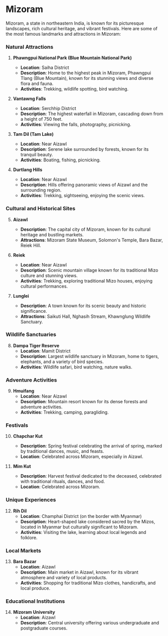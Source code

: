 # Mizoram

Mizoram, a state in northeastern India, is known for its picturesque landscapes, rich cultural heritage, and vibrant festivals. Here are some of the most famous landmarks and attractions in Mizoram:

### Natural Attractions

1. **Phawngpui National Park (Blue Mountain National Park)**
   - **Location**: Saiha District
   - **Description**: Home to the highest peak in Mizoram, Phawngpui Tlang (Blue Mountain), known for its stunning views and diverse flora and fauna.
   - **Activities**: Trekking, wildlife spotting, bird watching.

2. **Vantawng Falls**
   - **Location**: Serchhip District
   - **Description**: The highest waterfall in Mizoram, cascading down from a height of 750 feet.
   - **Activities**: Viewing the falls, photography, picnicking.

3. **Tam Dil (Tam Lake)**
   - **Location**: Near Aizawl
   - **Description**: Serene lake surrounded by forests, known for its tranquil beauty.
   - **Activities**: Boating, fishing, picnicking.

4. **Durtlang Hills**
   - **Location**: Near Aizawl
   - **Description**: Hills offering panoramic views of Aizawl and the surrounding region.
   - **Activities**: Trekking, sightseeing, enjoying the scenic views.

### Cultural and Historical Sites

5. **Aizawl**
   - **Description**: The capital city of Mizoram, known for its cultural heritage and bustling markets.
   - **Attractions**: Mizoram State Museum, Solomon's Temple, Bara Bazar, Reiek Hill.

6. **Reiek**
   - **Location**: Near Aizawl
   - **Description**: Scenic mountain village known for its traditional Mizo culture and stunning views.
   - **Activities**: Trekking, exploring traditional Mizo houses, enjoying cultural performances.

7. **Lunglei**
   - **Description**: A town known for its scenic beauty and historic significance.
   - **Attractions**: Saikuti Hall, Nghasih Stream, Khawnglung Wildlife Sanctuary.

### Wildlife Sanctuaries

8. **Dampa Tiger Reserve**
   - **Location**: Mamit District
   - **Description**: Largest wildlife sanctuary in Mizoram, home to tigers, elephants, and a variety of bird species.
   - **Activities**: Wildlife safari, bird watching, nature walks.

### Adventure Activities

9. **Hmuifang**
   - **Location**: Near Aizawl
   - **Description**: Mountain resort known for its dense forests and adventure activities.
   - **Activities**: Trekking, camping, paragliding.

### Festivals

10. **Chapchar Kut**
    - **Description**: Spring festival celebrating the arrival of spring, marked by traditional dances, music, and feasts.
    - **Location**: Celebrated across Mizoram, especially in Aizawl.

11. **Mim Kut**
    - **Description**: Harvest festival dedicated to the deceased, celebrated with traditional rituals, dances, and food.
    - **Location**: Celebrated across Mizoram.

### Unique Experiences

12. **Rih Dil**
    - **Location**: Champhai District (on the border with Myanmar)
    - **Description**: Heart-shaped lake considered sacred by the Mizos, located in Myanmar but culturally significant to Mizoram.
    - **Activities**: Visiting the lake, learning about local legends and folklore.

### Local Markets

13. **Bara Bazar**
    - **Location**: Aizawl
    - **Description**: Main market in Aizawl, known for its vibrant atmosphere and variety of local products.
    - **Activities**: Shopping for traditional Mizo clothes, handicrafts, and local produce.

### Educational Institutions

14. **Mizoram University**
    - **Location**: Aizawl
    - **Description**: Central university offering various undergraduate and postgraduate courses.
